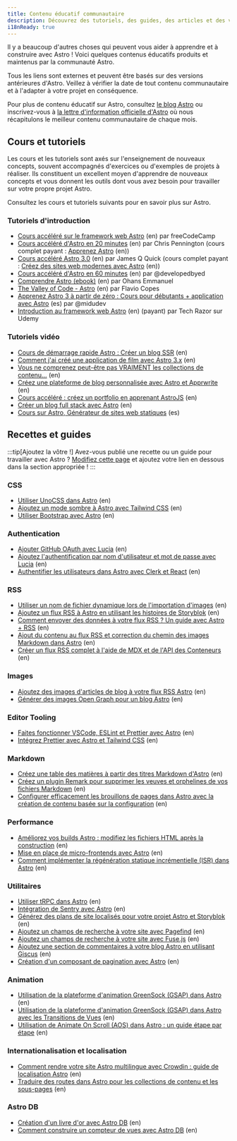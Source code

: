 ```yaml
---
title: Contenu éducatif communautaire
description: Découvrez des tutoriels, des guides, des articles et des vidéos produits par la communauté pour vous aider à apprendre et à construire avec Astro !
i18nReady: true
---
```


Il y a beaucoup d'autres choses qui peuvent vous aider à apprendre et à construire avec Astro ! Voici quelques contenus éducatifs produits et maintenus par la communauté Astro.

Tous les liens sont externes et peuvent être basés sur des versions antérieures d'Astro. Veillez à vérifier la date de tout contenu communautaire et à l'adapter à votre projet en conséquence.

Pour plus de contenu éducatif sur Astro, consultez [le blog Astro](https://astro.build/blog/) ou inscrivez-vous à [la lettre d'information officielle d'Astro](https://astro.build/newsletter/signup) où nous récapitulons le meilleur contenu communautaire de chaque mois.

## Cours et tutoriels

Les cours et les tutoriels sont axés sur l'enseignement de nouveaux concepts, souvent accompagnés d'exercices ou d'exemples de projets à réaliser. Ils constituent un excellent moyen d'apprendre de nouveaux concepts et vous donnent les outils dont vous avez besoin pour travailler sur votre propre projet Astro.

Consultez les cours et tutoriels suivants pour en savoir plus sur Astro.

### Tutoriels d'introduction
  - [Cours accéléré sur le framework web Astro](https://www.youtube.com/watch?v=e-hTm5VmofI) (en) par freeCodeCamp
  - [Cours accéléré d'Astro en 20 minutes](https://www.youtube.com/watch?v=zrPVTf761OI) (en) par Chris Pennington (cours complet payant : [Apprenez Astro](https://learnastro.dev/) (en))
  - [Cours accéléré Astro 3.0](https://www.youtube.com/watch?v=qBOz6TpYAOg) (en) par James Q Quick (cours complet payant : [Créez des sites web modernes avec Astro](https://astrocourse.dev/) (en))
  - [Cours accéléré d'Astro en 60 minutes](https://www.youtube.com/watch?v=NniT0vKyn-E) (en) par @developedbyed
  - [Comprendre Astro (ebook)](https://www.ohansemmanuel.com/books/understanding-astro) (en) par Ohans Emmanuel
  - [The Valley of Code - Astro](https://thevalleyofcode.com/astro) (en) par Flavio Copes
  - [Apprenez Astro 3 à partir de zéro : Cours pour débutants + application avec Astro](https://www.youtube.com/watch?v=RB5tR_nqUEw) (es) par @midudev
  - [Introduction au framework web Astro](https://www.udemy.com/course/introduction-to-the-astro-web-framework/) (en) (payant) par Tech Razor sur Udemy

### Tutoriels vidéo
  - [Cours de démarrage rapide Astro : Créer un blog SSR](https://www.youtube.com/watch?v=XoIHKO6AkoM) (en)
  - [Comment j'ai créé une application de film avec Astro 3.x](https://www.youtube.com/watch?v=Gvr4WhgfP0w) (en)
  - [Vous ne comprenez peut-être pas VRAIMENT les collections de contenu…](https://www.youtube.com/watch?v=Fcw4c3wzm7I) (en)
  - [Créez une plateforme de blog personnalisée avec Astro et Apprwrite](https://www.youtube.com/watch?v=OERqwLy_reA) (en)
  - [Cours accéléré : créez un portfolio en apprenant AstroJS](https://www.youtube.com/watch?v=TwWvNK0yHjI) (en)
  - [Créer un blog full stack avec Astro](https://egghead.io/courses/build-a-full-stack-blog-with-astro-7ffcf9ec) (en)
  - [Cours sur Astro, Générateur de sites web statiques](https://www.youtube.com/watch?v=sOXW0ZnJxbQ) (es)

## Recettes et guides

:::tip[Ajoutez la vôtre !]
Avez-vous publié une recette ou un guide pour travailler avec Astro ? [Modifiez cette page](https://github.com/withastro/docs/edit/main/src/content/docs/en/community-resources/content.mdx) et ajoutez votre lien en dessous dans la section appropriée !
:::

### CSS
- [Utiliser UnoCSS dans Astro](https://www.elian.codes/blog/23-02-11-implementing-unocss-in-astro/) (en)
- [Ajoutez un mode sombre à Astro avec Tailwind CSS](https://www.kevinzunigacuellar.com/blog/dark-mode-in-astro/) (en)
- [Utiliser Bootstrap avec Astro](https://www.drsys.de/use-bootstrap-with-astro/) (en)
### Authentication
- [Ajouter GitHub OAuth avec Lucia](https://lucia-auth.com/tutorials/github-oauth/astro) (en)
- [Ajoutez l'authentification par nom d'utilisateur et mot de passe avec Lucia](https://lucia-auth.com/tutorials/username-and-password/astro) (en)
- [Authentifier les utilisateurs dans Astro avec Clerk et React](https://www.launchfa.st/blog/react-astro-clerk) (en)
### RSS
- [Utiliser un nom de fichier dynamique lors de l'importation d'images](https://vaihe.com/blog/astro/astro-dynamic-image-prop/) (en)
- [Ajoutez un flux RSS à Astro en utilisant les histoires de Storyblok](https://straffesites.com/en/blog/rss-feed-astro-storyblok) (en)
- [Comment envoyer des données à votre flux RSS ? Un guide avec Astro + RSS](https://aritraroy.live/tutorial/blogs/2023/how-to-send-any-data-to-rss-feed/) (en)
- [Ajout du contenu au flux RSS et correction du chemin des images Markdown dans Astro](https://billyle.dev/posts/adding-rss-feed-content-and-fixing-markdown-image-paths-in-astro) (en)
- [Créer un flux RSS complet à l'aide de MDX et de l'API des Conteneurs](https://blog.damato.design/posts/astro-rss-mdx/) (en)
### Images
- [Ajoutez des images d'articles de blog à votre flux RSS Astro](https://webreaper.dev/posts/astro-rss-feed-blog-post-images/) (en)
- [Générer des images Open Graph pour un blog Astro](https://techsquidtv.com/blog/generating-open-graph-images-for-astro/) (en)
### Editor Tooling
- [Faites fonctionner VSCode, ESLint et Prettier avec Astro](https://patheticgeek.dev/blog/astro-prettier-eslint-vscode) (en)
- [Intégrez Prettier avec Astro et Tailwind CSS](https://straffesites.com/en/blog/integrate-prettier-astro-tailwindcss) (en)
### Markdown
- [Créez une table des matières à partir des titres Markdown d'Astro](https://kld.dev/building-table-of-contents/) (en)
- [Créez un plugin Remark pour supprimer les veuves et orphelines de vos fichiers Markdown](https://eatmon.co/blog/remove-runts-markdown/) (en)
- [Configurer efficacement les brouillons de pages dans Astro avec la création de contenu basée sur la configuration](https://akashrajpurohit.com/blog/set-up-draft-pages-effectively-in-astro-with-configdriven-content-authoring/) (en)
### Performance
- [Améliorez vos builds Astro : modifiez les fichiers HTML après la construction](https://straffesites.com/en/blog/optimize-astro-html-post-build) (en)
- [Mise en place de micro-frontends avec Astro](https://medium.com/@sergio.a.soria/setting-up-micro-frontends-with-astro-and-ecma-script-modules-137340d2c520) (en)
- [Comment implémenter la régénération statique incrémentielle (ISR) dans Astro](https://logsnag.com/blog/implementing-isr-in-astro) (en)
### Utilitaires
- [Utiliser tRPC dans Astro](https://www.thomasledoux.be/blog/using-trpc-astro-islands-react) (en)
- [Intégration de Sentry avec Astro](https://akashrajpurohit.com/blog/seamless-error-tracking-integrating-sentry-with-astro/) (en)
- [Générez des plans de site localisés pour votre projet Astro et Storyblok](https://straffesites.com/en/blog/localized-sitemap-astro-storyblok) (en)
- [Ajoutez un champs de recherche à votre site avec Pagefind](https://blog.otterlord.dev/posts/astro-search/) (en)
- [Ajoutez un champs de recherche à votre site avec Fuse.js](https://www.youtube.com/watch?v=XnV_2MWqAhQ) (en)
- [Ajoutez une section de commentaires à votre blog Astro en utilisant Giscus](https://elazizi.com/posts/add-comments-section-to-your-astro-blog/) (en)
- [Création d'un composant de pagination avec Astro](https://rimdev.io/creating-a-pagination-component-with-astro) (en)
### Animation
- [Utilisation de la plateforme d'animation GreenSock (GSAP) dans Astro](https://www.launchfa.st/blog/gsap-astro) (en)
- [Utilisation de la plateforme d'animation GreenSock (GSAP) dans Astro avec les Transitions de Vues](https://www.launchfa.st/blog/gsap-astro-view-transitions) (en)
- [Utilisation de Animate On Scroll (AOS) dans Astro : un guide étape par étape](https://www.launchfa.st/blog/aos-astro) (en)
### Internationalisation et localisation
- [Comment rendre votre site Astro multilingue avec Crowdin : guide de localisation Astro](https://crowdin.com/blog/2023/06/21/astro-localization-and-i18n) (en)
- [Traduire des routes dans Astro pour les collections de contenu et les sous-pages](https://www.webdesign-sopelnik.de/en/blog/translate-routes-for-astro-content-collections-or-subpages-with-trailingslash-and-base-support/) (en)
### Astro DB
- [Création d'un livre d'or avec Astro DB](https://ryantrimble.com/blog/creating-a-guestbook-with-astro-db/) (en)
- [Comment construire un compteur de vues avec Astro DB](https://www.vorillaz.com/astro-views) (en)
